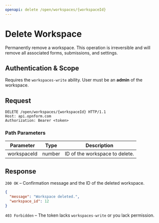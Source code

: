 ```yaml
---
openapi: delete /open/workspaces/{workspaceId}
---
```


# Delete Workspace

Permanently remove a workspace. This operation is irreversible and will remove all associated forms, submissions, and settings.

## Authentication & Scope

Requires the `workspaces-write` ability. User must be an **admin** of the workspace.

## Request

```http
DELETE /open/workspaces/{workspaceId} HTTP/1.1
Host: api.opnform.com
Authorization: Bearer <token>
```

### Path Parameters

| Parameter   | Type   | Description                                |
|-------------|--------|--------------------------------------------|
| workspaceId | number | ID of the workspace to delete.             |

## Response

`200 OK` – Confirmation message and the ID of the deleted workspace.

```json
{
  "message": "Workspace deleted.",
  "workspace_id": 12
}
```

`403 Forbidden` – The token lacks `workspaces-write` or you lack permission.